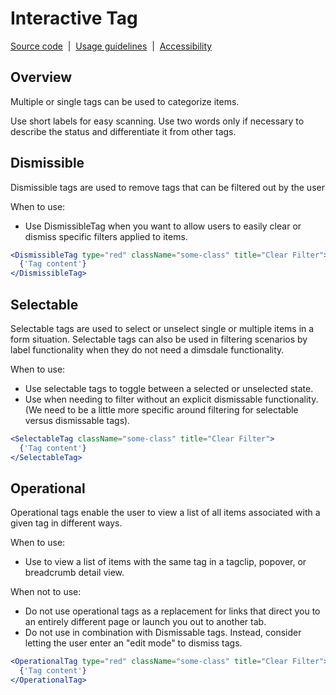 
# Interactive Tag

[Source code](https://github.com/carbon-design-system/carbon/tree/main/packages/react/src/components/Tag)
&nbsp;|&nbsp;
[Usage guidelines](https://www.carbondesignsystem.com/components/tag/usage)
&nbsp;|&nbsp;
[Accessibility](https://www.carbondesignsystem.com/components/tag/accessibility)

## Overview

Multiple or single tags can be used to categorize items.

Use short labels for easy scanning. Use two words only if necessary to describe
the status and differentiate it from other tags.

## Dismissible

Dismissible tags are used to remove tags that can be filtered out by the user

When to use:

- Use DismissibleTag when you want to allow users to easily clear or dismiss
  specific filters applied to items.

<Canvas>
  <Story of={InteractiveTagStories.Dismissible} />
</Canvas>

```jsx
<DismissibleTag type="red" className="some-class" title="Clear Filter">
  {'Tag content'}
</DismissibleTag>
```

## Selectable

Selectable tags are used to select or unselect single or multiple items in a
form situation. Selectable tags can also be used in filtering scenarios by label
functionality when they do not need a dimsdale functionality.

When to use:

- Use selectable tags to toggle between a selected or unselected state.
- Use when needing to filter without an explicit dismissable functionality. (We
  need to be a little more specific around filtering for selectable versus
  dismissable tags).

<Canvas>
  <Story of={InteractiveTagStories.Selectable} />
</Canvas>

```jsx
<SelectableTag className="some-class" title="Clear Filter">
  {'Tag content'}
</SelectableTag>
```

## Operational

Operational tags enable the user to view a list of all items associated with a
given tag in different ways.

When to use:

- Use to view a list of items with the same tag in a tagclip, popover, or
  breadcrumb detail view.

When not to use:

- Do not use operational tags as a replacement for links that direct you to an
  entirely different page or launch you out to another tab.
- Do not use in combination with Dismissable tags. Instead, consider letting the
  user enter an "edit mode" to dismiss tags.

<Canvas>
  <Story of={InteractiveTagStories.Operational} />
</Canvas>

```jsx
<OperationalTag type="red" className="some-class" title="Clear Filter">
  {'Tag content'}
</OperationalTag>
```
